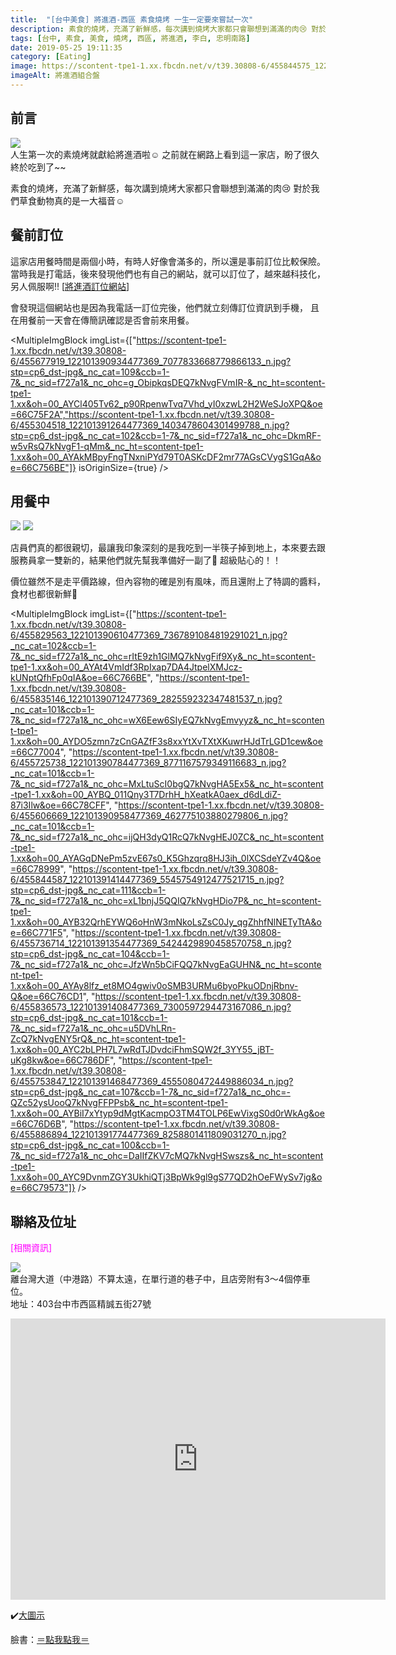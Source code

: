 ```yaml
---
title:  "[台中美食] 將進酒-西區 素食燒烤 一生一定要來嘗試一次"
description: 素食的燒烤，充滿了新鮮感，每次講到燒烤大家都只會聯想到滿滿的肉😢 對於我們草食動物真的是一大福音☺
tags: [台中, 素食, 美食, 燒烤, 西區, 將進酒, 李白, 忠明南路]
date: 2019-05-25 19:11:35
category: [Eating]
image: https://scontent-tpe1-1.xx.fbcdn.net/v/t39.30808-6/455844575_122101390496477369_5497554738295288705_n.jpg?_nc_cat=108&ccb=1-7&_nc_sid=f727a1&_nc_ohc=TJRZGSixmT0Q7kNvgFf4sgn&_nc_ht=scontent-tpe1-1.xx&oh=00_AYB2PPcrQc_hdIfbWZldYx9dimaB-4KD7t1BhB38kFLHFA&oe=66C764C0
imageAlt: 將進酒組合盤
---
```



## 前言
<img class="post-img" src="https://scontent-tpe1-1.xx.fbcdn.net/v/t39.30808-6/455844575_122101390496477369_5497554738295288705_n.jpg?_nc_cat=108&ccb=1-7&_nc_sid=f727a1&_nc_ohc=TJRZGSixmT0Q7kNvgFf4sgn&_nc_ht=scontent-tpe1-1.xx&oh=00_AYB2PPcrQc_hdIfbWZldYx9dimaB-4KD7t1BhB38kFLHFA&oe=66C764C0" /> <br/>
人生第一次的素燒烤就獻給將進酒啦☺️
之前就在網路上看到這一家店，盼了很久終於吃到了~~

素食的燒烤，充滿了新鮮感，每次講到燒烤大家都只會聯想到滿滿的肉😢
對於我們草食動物真的是一大福音☺


## 餐前訂位
這家店用餐時間是兩個小時，有時人好像會滿多的，所以還是事前訂位比較保險。
當時我是打電話，後來發現他們也有自己的網站，就可以訂位了，越來越科技化，另人佩服啊!!
\[[將進酒訂位網站](https://inline.app/booking/-LaoMrOyNyNdU090nrTg:inline-live-2a466/-LaoMrXZaP4h13lH7HEZ)\]

會發現這個網站也是因為我電話一訂位完後，他們就立刻傳訂位資訊到手機，
且在用餐前一天會在傳簡訊確認是否會前來用餐。 <br/>

<MultipleImgBlock imgList={["https://scontent-tpe1-1.xx.fbcdn.net/v/t39.30808-6/455677919_122101390934477369_7077833668779866133_n.jpg?stp=cp6_dst-jpg&_nc_cat=109&ccb=1-7&_nc_sid=f727a1&_nc_ohc=g_ObipkqsDEQ7kNvgFVmIR-&_nc_ht=scontent-tpe1-1.xx&oh=00_AYCl405Tv62_p90RpenwTvq7Vhd_yI0xzwL2H2WeSJoXPQ&oe=66C75F2A","https://scontent-tpe1-1.xx.fbcdn.net/v/t39.30808-6/455304518_122101391264477369_1403478604301499788_n.jpg?stp=cp6_dst-jpg&_nc_cat=102&ccb=1-7&_nc_sid=f727a1&_nc_ohc=DkmRF-w5vRsQ7kNvgF1-qMm&_nc_ht=scontent-tpe1-1.xx&oh=00_AYAkMBpyFngTNxniPYd79T0ASKcDF2mr77AGsCVygS1GqA&oe=66C756BE"]} isOriginSize={true} />


## 用餐中
<img class="post-img"  src="https://scontent-tpe1-1.xx.fbcdn.net/v/t39.30808-6/455995995_122101390466477369_8614032105275072885_n.jpg?_nc_cat=111&ccb=1-7&_nc_sid=f727a1&_nc_ohc=qnWaWayQH18Q7kNvgFWrli4&_nc_ht=scontent-tpe1-1.xx&oh=00_AYCIkF5IJKCpvnGytB_xR81Z7KS-Ry9ocToqbRjQ4prw_w&oe=66C75B35"/>
<img class="post-img" src="https://scontent-tpe1-1.xx.fbcdn.net/v/t39.30808-6/455809740_122101390682477369_306677065247561957_n.jpg?_nc_cat=111&ccb=1-7&_nc_sid=f727a1&_nc_ohc=s-oVmmp7aToQ7kNvgEGeRJg&_nc_ht=scontent-tpe1-1.xx&oh=00_AYDOFTRn-6jlhe6cNV4WI68mHBxVyiQ7HwPWvNhrckS1Ag&oe=66C764A0" />

店員們真的都很親切，最讓我印象深刻的是我吃到一半筷子掉到地上，本來要去跟服務員拿一雙新的，結果他們就先幫我準備好一副了🤤
超級貼心的！！

價位雖然不是走平價路線，但內容物的確是別有風味，而且還附上了特調的醬料，食材也都很新鮮🤗

<MultipleImgBlock imgList={["https://scontent-tpe1-1.xx.fbcdn.net/v/t39.30808-6/455829563_122101390610477369_7367891084819291021_n.jpg?_nc_cat=102&ccb=1-7&_nc_sid=f727a1&_nc_ohc=rItE9zh1GlMQ7kNvgFif9Xy&_nc_ht=scontent-tpe1-1.xx&oh=00_AYAt4VmIdf3RpIxap7DA4JtpelXMJcz-kUNptQfhFp0qIA&oe=66C766BE", "https://scontent-tpe1-1.xx.fbcdn.net/v/t39.30808-6/455835146_122101390712477369_282559232347481537_n.jpg?_nc_cat=101&ccb=1-7&_nc_sid=f727a1&_nc_ohc=wX6Eew6SIyEQ7kNvgEmvyyz&_nc_ht=scontent-tpe1-1.xx&oh=00_AYDO5zmn7zCnGAZfF3s8xxYtXvTXtXKuwrHJdTrLGD1cew&oe=66C77004", "https://scontent-tpe1-1.xx.fbcdn.net/v/t39.30808-6/455725738_122101390784477369_8771167579349116683_n.jpg?_nc_cat=101&ccb=1-7&_nc_sid=f727a1&_nc_ohc=MxLtuScI0bgQ7kNvgHA5Ex5&_nc_ht=scontent-tpe1-1.xx&oh=00_AYBQ_011Qny3T7DrhH_hXeatkA0aex_d6dLdiZ-87i3Ilw&oe=66C78CFF", "https://scontent-tpe1-1.xx.fbcdn.net/v/t39.30808-6/455606669_122101390958477369_462775103880279806_n.jpg?_nc_cat=101&ccb=1-7&_nc_sid=f727a1&_nc_ohc=ijQH3dyQ1RcQ7kNvgHEJ0ZC&_nc_ht=scontent-tpe1-1.xx&oh=00_AYAGqDNePm5zvE67s0_K5Ghzqrq8HJ3ih_0lXCSdeYZv4Q&oe=66C78999", "https://scontent-tpe1-1.xx.fbcdn.net/v/t39.30808-6/455844587_122101391414477369_5545754912477521715_n.jpg?stp=cp6_dst-jpg&_nc_cat=111&ccb=1-7&_nc_sid=f727a1&_nc_ohc=xL1bnjJ5QQIQ7kNvgHDio7P&_nc_ht=scontent-tpe1-1.xx&oh=00_AYB32QrhEYWQ6oHnW3mNkoLsZsC0Jy_qgZhhfNlNETyTtA&oe=66C771F5", "https://scontent-tpe1-1.xx.fbcdn.net/v/t39.30808-6/455736714_122101391354477369_5424429890458570758_n.jpg?stp=cp6_dst-jpg&_nc_cat=104&ccb=1-7&_nc_sid=f727a1&_nc_ohc=JfzWn5bCiFQQ7kNvgEaGUHN&_nc_ht=scontent-tpe1-1.xx&oh=00_AYAy8lfz_et8MO4gwiv0oSMB3URMu6byoPkuODnjRbnv-Q&oe=66C76CD1", "https://scontent-tpe1-1.xx.fbcdn.net/v/t39.30808-6/455836573_122101391408477369_7300597294473167086_n.jpg?stp=cp6_dst-jpg&_nc_cat=101&ccb=1-7&_nc_sid=f727a1&_nc_ohc=u5DVhLRn-ZcQ7kNvgENY5rQ&_nc_ht=scontent-tpe1-1.xx&oh=00_AYC2bLPH7L7wRdTJDvdciFhmSQW2f_3YY55_jBT-uKg8kw&oe=66C786DF", "https://scontent-tpe1-1.xx.fbcdn.net/v/t39.30808-6/455753847_122101391468477369_4555080472449886034_n.jpg?stp=cp6_dst-jpg&_nc_cat=107&ccb=1-7&_nc_sid=f727a1&_nc_ohc=-QZc52ysUooQ7kNvgFFPPsb&_nc_ht=scontent-tpe1-1.xx&oh=00_AYBiI7xYtyp9dMgtKacmpO3TM4TOLP6EwVixgS0d0rWkAg&oe=66C76D6B", "https://scontent-tpe1-1.xx.fbcdn.net/v/t39.30808-6/455886894_122101391774477369_8258801411809031270_n.jpg?stp=cp6_dst-jpg&_nc_cat=100&ccb=1-7&_nc_sid=f727a1&_nc_ohc=DaIIfZKV7cMQ7kNvgHSwszs&_nc_ht=scontent-tpe1-1.xx&oh=00_AYC9DvnmZGY3UkhiQTj3BpWk9gl9gS77QD2hOeFWySv7jg&oe=66C79573"]} />

## 聯絡及位址
<p style="color:#FF00FF">[相關資訊]</p>

<img class="post-img" src="https://scontent-tpe1-1.xx.fbcdn.net/v/t39.30808-6/456022771_122101390424477369_1891044966537545953_n.jpg?_nc_cat=102&ccb=1-7&_nc_sid=f727a1&_nc_ohc=3xWYCAS59WgQ7kNvgFOkDXO&_nc_ht=scontent-tpe1-1.xx&oh=00_AYBWi7PCjS-ih59_TPHnAfEZ1NPVcmAkZbvYhIctYE52ww&oe=66C76BA9" /><br/>
離台灣大道（中港路）不算太遠，在單行道的巷子中，且店旁附有3～4個停車位。 <br/>
地址：403台中市西區精誠五街27號
<iframe src="https://www.google.com/maps/embed?pb=!1m18!1m12!1m3!1d3640.4691476241687!2d120.65560371511766!3d24.155274179105213!2m3!1f0!2f0!3f0!3m2!1i1024!2i768!4f13.1!3m3!1m2!1s0x34693da13b5074fd%3A0x879a7a734a4ea946!2z5bCH6YCy6YWSLee0oCDnh5Lng6Tmrr92ZWdldGFyaWFuIEJCUQ!5e0!3m2!1szh-TW!2stw!4v1558796168109!5m2!1szh-TW!2stw" width="600" height="450" frameborder="0" style="border:0" allowfullscreen></iframe>

✔️[大圖示](https://goo.gl/maps/qZVybyEJGtmRVukR7)


臉書：[＝點我點我＝](https://www.facebook.com/vgbbq/)
